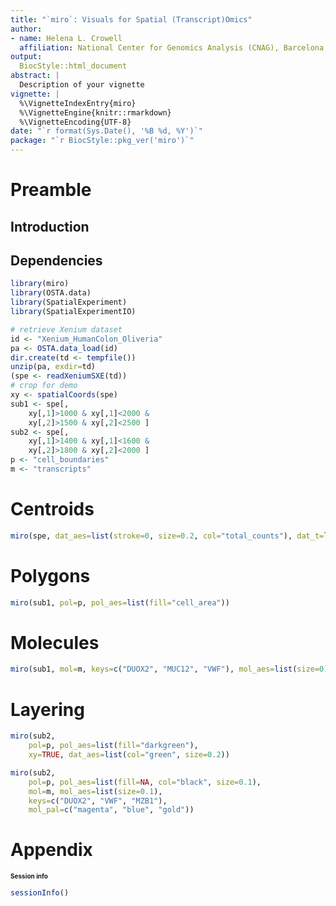 ```yaml
---
title: "`miro`: Visuals for Spatial (Transcript)Omics"
author:
- name: Helena L. Crowell
  affiliation: National Center for Genomics Analysis (CNAG), Barcelona, Spain
output:
  BiocStyle::html_document
abstract: |
  Description of your vignette
vignette: |
  %\VignetteIndexEntry{miro}
  %\VignetteEngine{knitr::rmarkdown}
  %\VignetteEncoding{UTF-8}
date: "`r format(Sys.Date(), '%B %d, %Y')`"
package: "`r BiocStyle::pkg_ver('miro')`"
---
```


# Preamble

## Introduction

## Dependencies

```r
library(miro)
library(OSTA.data)
library(SpatialExperiment)
library(SpatialExperimentIO)
```

```r
# retrieve Xenium dataset
id <- "Xenium_HumanColon_Oliveria"
pa <- OSTA.data_load(id)
dir.create(td <- tempfile())
unzip(pa, exdir=td)
(spe <- readXeniumSXE(td))
# crop for demo
xy <- spatialCoords(spe)
sub1 <- spe[, 
    xy[,1]>1000 & xy[,1]<2000 & 
    xy[,2]>1500 & xy[,2]<2500 ]
sub2 <- spe[, 
    xy[,1]>1400 & xy[,1]<1600 & 
    xy[,2]>1800 & xy[,2]<2000 ]
p <- "cell_boundaries"
m <- "transcripts"
```

# Centroids

```r
miro(spe, dat_aes=list(stroke=0, size=0.2, col="total_counts"), dat_t=log10)
```

# Polygons

```r
miro(sub1, pol=p, pol_aes=list(fill="cell_area"))
```

# Molecules

```r
miro(sub1, mol=m, keys=c("DUOX2", "MUC12", "VWF"), mol_aes=list(size=0))
```

# Layering

```r
miro(sub2, 
    pol=p, pol_aes=list(fill="darkgreen"),
    xy=TRUE, dat_aes=list(col="green", size=0.2))
```

```r
miro(sub2, 
    pol=p, pol_aes=list(fill=NA, col="black", size=0.1),
    mol=m, mol_aes=list(size=0.1), 
    keys=c("DUOX2", "VWF", "MZB1"),
    mol_pal=c("magenta", "blue", "gold"))
```

# Appendix

## Session info {- .smaller}

<style type="text/css">
.smaller {
  font-size: 10px
}
</style>

```r
sessionInfo()
```
